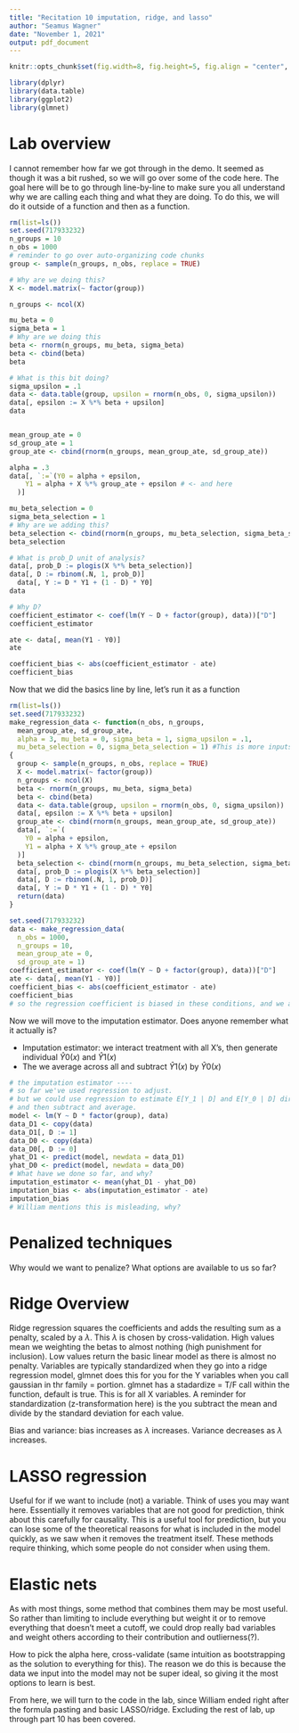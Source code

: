 ---
title: "Recitation 10 imputation, ridge, and lasso"
author: "Seamus Wagner"
date: "November 1, 2021"
output: pdf_document
---
```{r setup, include=FALSE}
knitr::opts_chunk$set(fig.width=8, fig.height=5, fig.align = "center", echo=T, warning=FALSE, message=FALSE)
```

```{r, echo = F}
library(dplyr)
library(data.table)
library(ggplot2)
library(glmnet)
```

# Lab overview

I cannot remember how far we got through in the demo. It seemed as though it was a bit rushed, so we will go over some of the code here. The goal here will be to go through line-by-line to make sure you all understand why we are calling each thing and what they are doing. To do this, we will do it outside of a function and then as a function.

```{r}
rm(list=ls())
set.seed(717933232)
n_groups = 10
n_obs = 1000
# reminder to go over auto-organizing code chunks
group <- sample(n_groups, n_obs, replace = TRUE)

# Why are we doing this?
X <- model.matrix(~ factor(group))

n_groups <- ncol(X)

mu_beta = 0
sigma_beta = 1
# Why are we doing this
beta <- rnorm(n_groups, mu_beta, sigma_beta)
beta <- cbind(beta)
beta

# What is this bit doing?
sigma_upsilon = .1
data <- data.table(group, upsilon = rnorm(n_obs, 0, sigma_upsilon))
data[, epsilon := X %*% beta + upsilon]
data


mean_group_ate = 0
sd_group_ate = 1
group_ate <- cbind(rnorm(n_groups, mean_group_ate, sd_group_ate)) 

alpha = .3
data[, `:=`(Y0 = alpha + epsilon,
    Y1 = alpha + X %*% group_ate + epsilon # <- and here
  )]

mu_beta_selection = 0
sigma_beta_selection = 1
# Why are we adding this?
beta_selection <- cbind(rnorm(n_groups, mu_beta_selection, sigma_beta_selection))
beta_selection

# What is prob_D unit of analysis?
data[, prob_D := plogis(X %*% beta_selection)]
data[, D := rbinom(.N, 1, prob_D)]
  data[, Y := D * Y1 + (1 - D) * Y0]
data  

# Why D?
coefficient_estimator <- coef(lm(Y ~ D + factor(group), data))["D"]
coefficient_estimator

ate <- data[, mean(Y1 - Y0)]
ate

coefficient_bias <- abs(coefficient_estimator - ate)
coefficient_bias
```
Now that we did the basics line by line, let's run it as a function

```{r}
rm(list=ls())
set.seed(717933232)
make_regression_data <- function(n_obs, n_groups,
  mean_group_ate, sd_group_ate,
  alpha = 3, mu_beta = 0, sigma_beta = 1, sigma_upsilon = .1,
  mu_beta_selection = 0, sigma_beta_selection = 1) #This is more inputs than usual, this is where defining them when you call them is useful. 
{
  group <- sample(n_groups, n_obs, replace = TRUE)
  X <- model.matrix(~ factor(group))
  n_groups <- ncol(X)
  beta <- rnorm(n_groups, mu_beta, sigma_beta)
  beta <- cbind(beta)
  data <- data.table(group, upsilon = rnorm(n_obs, 0, sigma_upsilon))
  data[, epsilon := X %*% beta + upsilon]
  group_ate <- cbind(rnorm(n_groups, mean_group_ate, sd_group_ate)) 
  data[, `:=`(
    Y0 = alpha + epsilon,
    Y1 = alpha + X %*% group_ate + epsilon 
  )]
  beta_selection <- cbind(rnorm(n_groups, mu_beta_selection, sigma_beta_selection))
  data[, prob_D := plogis(X %*% beta_selection)]
  data[, D := rbinom(.N, 1, prob_D)]
  data[, Y := D * Y1 + (1 - D) * Y0]
  return(data)
}

set.seed(717933232)
data <- make_regression_data(
  n_obs = 1000,
  n_groups = 10, 
  mean_group_ate = 0, 
  sd_group_ate = 1)
coefficient_estimator <- coef(lm(Y ~ D + factor(group), data))["D"]
ate <- data[, mean(Y1 - Y0)]
coefficient_bias <- abs(coefficient_estimator - ate)
coefficient_bias
# so the regression coefficient is biased in these conditions, and we added bias.. so this is good to catch

```

Now we will move to the imputation estimator. Does anyone remember what it actually is? 

- Imputation estimator: we interact treatment with all X's, then generate individual $\hat Y0 (x)$ and $\hat Y1 (x)$
- The we average across all and subtract  $\hat Y1 (x)$ by  $\hat Y0 (x)$


```{r}
# the imputation estimator ----
# so far we've used regression to adjust.
# but we could use regression to estimate E[Y_1 | D] and E[Y_0 | D] directly,
# and then subtract and average.
model <- lm(Y ~ D * factor(group), data) 
data_D1 <- copy(data)
data_D1[, D := 1]
data_D0 <- copy(data)
data_D0[, D := 0]
yhat_D1 <- predict(model, newdata = data_D1)
yhat_D0 <- predict(model, newdata = data_D0)
# What have we done so far, and why?
imputation_estimator <- mean(yhat_D1 - yhat_D0)
imputation_bias <- abs(imputation_estimator - ate)
imputation_bias
# William mentions this is misleading, why?
```
# Penalized techniques

Why would we want to penalize? What options are available to us so far?

# Ridge Overview

Ridge regression squares the coefficients and adds the resulting sum as a penalty, scaled by a $\lambda$. This $\lambda$ is chosen by cross-validation. High values mean we weighting the betas to almost nothing (high punishment for inclusion). Low values return the basic linear model as there is almost no penalty. Variables are typically standardized when they go into a ridge regression model, glmnet does this for you for the Y variables when you call gaussian in thr family = portion. glmnet has a stadardize = T/F call within the function, default is true. This is for all X variables. A reminder for standardization (z-transformation here) is the you subtract the mean and divide by the standard deviation for each value. 

Bias and variance: bias increases as $\lambda$ increases. Variance decreases as $\lambda$ increases. 

# LASSO regression

Useful for if we want to include (not) a variable. Think of uses you may want here. Essentially it removes variables that are not good for prediction, think about this carefully for causality. This is a useful tool for prediction, but you can lose some of the theoretical reasons for what is included in the model quickly, as we saw when it removes the treatment itself. These methods require thinking, which some people do not consider when using them. 

# Elastic nets

As with most things, some method that combines them may be most useful. So rather than limiting to include everything but weight it or to remove everything that doesn't meet a cutoff, we could drop really bad variables and weight others according to their contribution and outlierness(?). 

How to pick the alpha here, cross-validate (same intuition as bootstrapping as the solution to everything for this). The reason we do this is because the data we input into the model may not be super ideal, so giving it the most options to learn is best. 

From here, we will turn to the code in the lab, since William ended right after the formula pasting and basic LASSO/ridge. Excluding the rest of lab, up through part 10 has been covered. 